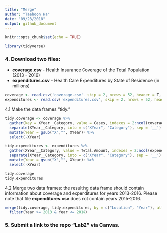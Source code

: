 ```yaml
---
title: "Merge"
author: "Taehoon Ha"
date: "09/23/2018"
output: github_document
---
```


```r
knitr::opts_chunk$set(echo = TRUE)
```

```r
library(tidyverse)
```

### 4. Download two files:
  * **coverage.csv** - Health Insurance Coverage of the Total Population (2013 - 2016)
  * **expenditures.csv** - Health Care Expenditures by State of Residence (in millions)
```r
coverage <- read.csv('coverage.csv', skip = 2, nrows = 52, header = T, sep = ',', stringsAsFactors = F)
expenditures <- read.csv('expenditures.csv', skip = 2, nrows = 52, header = T, sep = ',', stringsAsFactors = F)
```

  4.1 Make the data frames "tidy."
```r
tidy.coverage <- coverage %>% 
  gather(key = XYear__Category, value = Cases, indexes = 2:ncol(coverage)) %>%
  separate(XYear__Category, into = c("XYear", "Category"), sep = '__') %>%
  mutate(Year = gsub("X","", XYear)) %>%
  select(-XYear)

tidy.expenditures <- expenditures %>% 
  gather(XYear__Category, value = Total.Amount, indexes = 2:ncol(expenditures)) %>%
  separate(XYear__Category, into = c("XYear", "Category"), sep = '__') %>%
  mutate(Year = gsub("X","", XYear)) %>%
  select(-XYear)

tidy.coverage
tidy.expenditures
```

  4.2 Merge two data frames: the resulting data frame should contain information about coverage and expenditures for years 2013-2016. Please note that file **expenditures.csv** does not contain years 2015-2016.
```r
merge(tidy.coverage, tidy.expenditures, by = c("Location", "Year"), all = T) %>%
  filter(Year >= 2013 & Year <= 2016)
```

### 5. Submit a link to the repo “Lab2” via Canvas.
  